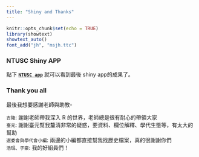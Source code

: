 ```yaml
---
title: "Shiny and Thanks"
---
```


```r
knitr::opts_chunk$set(echo = TRUE)
library(showtext)
showtext_auto()
font_add("jh", "msjh.ttc")
```

### **NTUSC Shiny APP**

點下 [**`NTUSC app`**](https://dennistseng.shinyapps.io/NTUSCapp/) 就可以看到最後 shiny app的成果了。

### **Thank you all**

最後我想要感謝老師與助教-  
  
`吉隆`: 謝謝老師帶我深入 R 的世界，老師總是很有耐心的帶領大家  
`臺元`: 謝謝臺元幫我釐清非常的疑惑，要資料、欄位解釋、學代生態等，有太大的幫助  
`選委會與學代會小編`: 兩邊的小編都直接幫我找歷史檔案，真的很謝謝你們  
`浩珉、子豪`:  我的好組員們！   